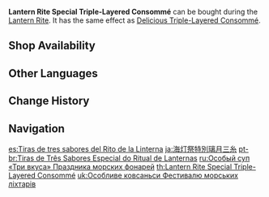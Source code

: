{{Food Infobox
|id              = 108221
|description     = Traditional cuisine made to celebrate Lantern Rite. The ham, fowl, and bamboo shoots have been sliced into threads of equal length, and they've been laid out neatly in the soup bowl after being steamed at high heat, before being covered in consommé. The layers are distinct, and the mouthfeel is salty yet fresh.
|base            = Triple-Layered Consommé
|type            = DEF-Boosting Dishes
|effectType      = DEF Up
|effect          = Increases all party members' Shield strength by '''30'''%.
|eff_att1        = Shield Strength
|quality         = 3
|event           = Lantern Rite
|region          = Liyue
|source1         = {{Sold By}}
}}
'''Lantern Rite Special Triple-Layered Consommé''' can be bought during the [[Lantern Rite]]. It has the same effect as [[Delicious Triple-Layered Consommé]].

==Shop Availability==
{{Shop Availability}}

==Other Languages==
{{Other Languages
|en      = Lantern Rite Special Triple-Layered Consommé
|zhs     = 海灯节特色扣三丝
|zhs_rm  = Hǎidēng-jié Tèsè Kòu Sān Sī
|zht     = 海燈節特色扣三絲
|zht_rm  = Hǎidēng-jié Tèsè Kòu Sān Sī
|zh_tl   = Lantern Rite Special Triple-Layered Consommé
|ja      = 海灯祭特別璃月三糸
|ja_rm   = Kaitou-sai Tokubetsu Riiyue Sansuu
|ja_tl   = Lantern Rite Special Triple-Layered Consommé
|ko      = 해등절 특별 고기죽순데침
|ko_rm   = Haedeungjeol Teukbyeol Gogijuksundechim
|ko_tl   = Sea of Lights Festival Special Parboiled Meat And Bamboo Shoot
|es      = Tiras de tres sabores del Rito de la Linterna
|es_tl   = Tri-Flavor Strips of the Lantern Rite
|fr      = Pâté aux trois saveurs façon Festival des lanternes
|fr_tl   = Lantern-Festival-Style Tri-Flavored Pâté
|ru      = Особый суп «Три вкуса» Праздника морских фонарей
|ru_tl   = Special "Three Flavors" Soup for Sea Lantern Rite
|th      = Lantern Rite Special Triple-Layered Consommé
|vi      = Khấu Tam Tư Đặc Biệt Tết Hải Đăng
|vi_tl   = 
|de      = Gestreiftes Dreierlei fürs Laternenritual
|de_tl   = Stripy Three Things for the Lantern Rite
|id      = Lantern Rite Special Triple-Layered Consommé
|pt      = Tiras de Três Sabores Especial do Ritual de Lanternas
|pt_tl   = 
|tr      = Fener Şenliği Özel Üç Mevsim Çorbası
|tr_tl   = 
|it      = Consommé ai tre sapori del Festival delle lanterne
|it_tl   = Three Flavours Consommé of the Lantern Festival
}}

==Change History==
{{Change History|1.3}}

==Navigation==
{{Food Navbox|type=Event-Exclusive Dishes}}

[[es:Tiras de tres sabores del Rito de la Linterna]]
[[ja:海灯祭特別璃月三糸]]
[[pt-br:Tiras de Três Sabores Especial do Ritual de Lanternas]]
[[ru:Особый суп «Три вкуса» Праздника морских фонарей]]
[[th:Lantern Rite Special Triple-Layered Consommé]]
[[uk:Особливе ковсаньси Фестивалю морських ліхтарів]]